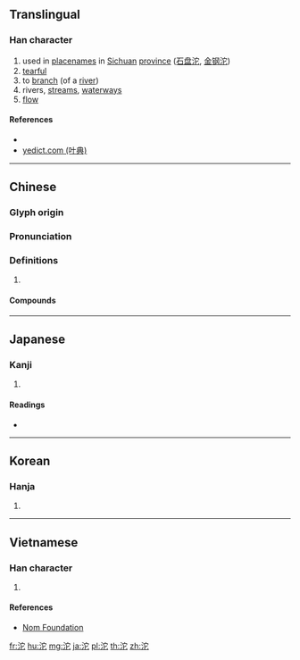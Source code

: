 {{also|沲}}
==Translingual==

===Han character===
{{Han char|rn=85|rad=水|as=05|sn=8|four=33111|canj=EJP|ids=⿰氵它}}

# used in [[placename]]s in [[Sichuan]] [[province]] ([[石盘沱]], [[金钢沱]])
# [[tearful]]
# to [[branch]] (of a [[river]])
# rivers, [[stream]]s, [[waterway]]s
# [[flow]]

====References====
* {{Han ref|kx=0613.070|dkj=17243|dj=1006.060|hdz=31594.020|uh=6CB1|ud=27825|bh=AA62|bd=43618}}
* [http://yedict.com/htm/6C/6CB1.htm yedict.com (叶典)]

----

==Chinese==
{{zh-forms}}

===Glyph origin===
{{Han etym}}

===Pronunciation===
{{zh-pron
|m=tuó
|c=to4
|mc=y
|oc=y
|cat=
}}

===Definitions===
{{zh-hanzi}}

# {{rfdef|zh}}

====Compounds====
{{zh-der|大雨滂沱|沱江|沱茶|涕泗滂沱|涾沱|滂沱|滂沱大雨|滹沱河|潭沱}}

----

==Japanese==

===Kanji===
{{ja-kanji|grade=|rs=水05}}

# {{defn|lang=ja|sort=水05}}

====Readings====
* {{ja-readings|on=[[た]] (ta), [[だ]] (da)|kun=}}

----

==Korean==

===Hanja===
{{ko-hanja|hangeul=타|eumhun=|rv=ta|mr=t'a|y=tha}}

# {{defn|lang=ko|sort=水05}}

----

==Vietnamese==

===Han character===
{{vi-readings|rs=水05| hanviet = đờ, đà, đừ}}

# {{defn|lang=vi|sort=水05}}

====References====
*[http://nomfoundation.org/common/nom_details.php?codepoint=6cb1 Nom Foundation]

[[fr:沱]]
[[hu:沱]]
[[mg:沱]]
[[ja:沱]]
[[pl:沱]]
[[th:沱]]
[[zh:沱]]